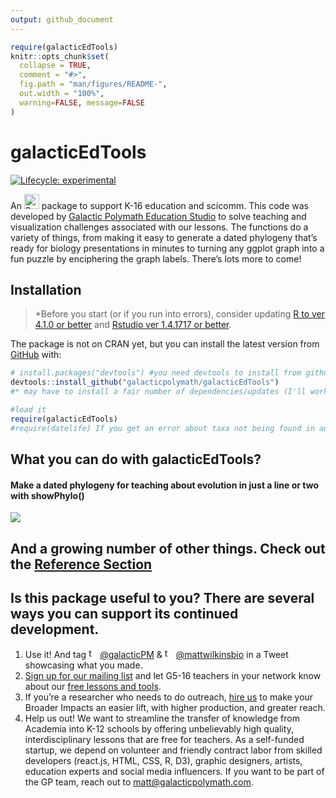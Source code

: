 ```yaml
---
output: github_document
---
```


<!-- README.md is generated from README.Rmd. Please edit that file -->

```r
require(galacticEdTools)
knitr::opts_chunk$set(
  collapse = TRUE,
  comment = "#>",
  fig.path = "man/figures/README-",
  out.width = "100%",
  warning=FALSE, message=FALSE
)
```

# galacticEdTools

<!-- badges: start -->
[![Lifecycle: experimental](https://img.shields.io/badge/lifecycle-experimental-orange.svg)](https://lifecycle.r-lib.org/articles/stages.html#experimental)
<!-- badges: end -->

An [<img src="man/figures/Rlogo.svg" alt="R-stats logo" width="24px" height="auto">](https://www.r-project.org/) package to support K-16 education and scicomm. This code was developed by [Galactic Polymath Education Studio](www.galacticpolymath.com) to solve teaching and visualization challenges associated with our lessons. The functions do a variety of things, from making it easy to generate a dated phylogeny that's ready for biology presentations in minutes to turning any ggplot graph into a fun puzzle by enciphering the graph labels. There's lots more to come!

## Installation

> *Before you start (or if you run into errors), consider updating [R to ver 4.1.0 or better](https://mirror.las.iastate.edu/CRAN/) and [Rstudio ver 1.4.1717 or better](https://www.rstudio.com/products/rstudio/download/).

The package is not on CRAN yet, but you can install the latest version from [GitHub](https://github.com/galacticpolymath/galacticEdTools) with:

``` r
# install.packages("devtools") #you need devtools to install from github
devtools::install_github("galacticpolymath/galacticEdTools")
#* may have to install a fair number of dependencies/updates (I'll work on streamlining this at some point)

#load it
require(galacticEdTools)
#require(datelife) If you get an error about taxa not being found in any chronograms, try this
```

## What you can do with galacticEdTools?

#### Make a dated phylogeny for teaching about evolution in just a line or two with showPhylo()
<img src="man/figures/hyrax.jpeg">

## And a growing number of other things. Check out the [Reference Section](https://galacticpolymath.github.io/galacticEdTools/reference/index.html)



## Is this package useful to you? There are several ways you can support its continued development.
1. Use it! And tag <img src="man/figures/twitter_logo.png" style="padding-right: 2px" width="16px" alt="twitter logo">[\@galacticPM](https://twitter.com/GalacticPM) & <img src="man/figures/twitter_logo.png" style="padding-right: 2px" width="16px" alt="twitter logo">[\@mattwilkinsbio](https://twitter.com/mattwilkinsbio) in a Tweet showcasing what you made.
2. [Sign up for our mailing list](https://eepurl.com/g_kQ4T) and let G5-16 teachers in your network know about our [free lessons and tools](https://www.galacticpolymath.com).
3. If you're a researcher who needs to do outreach, [hire us](https://www.galacticpolymath.com/hire-us) to make your Broader Impacts an easier lift, with higher production, and greater reach.
4. Help us out! We want to streamline the transfer of knowledge from Academia into K-12 schools by offering unbelievably high quality, interdisciplinary lessons that are free for teachers. As a self-funded startup, we depend on volunteer and friendly contract labor from skilled developers (react.js, HTML, CSS, R, D3), graphic designers, artists, education experts and social media influencers. If you want to be part of the GP team, reach out to [matt@galacticpolymath.com](mailto:matt@galacticpolymath.com).
